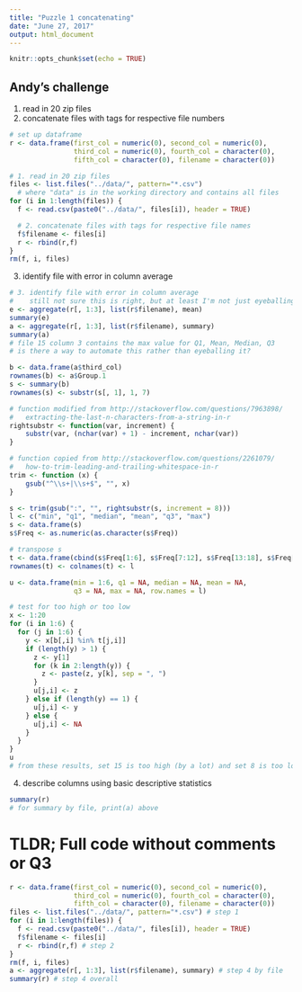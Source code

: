 ```yaml
---
title: "Puzzle 1 concatenating"
date: "June 27, 2017"
output: html_document
---
```


```r

knitr::opts_chunk$set(echo = TRUE)

```

## Andy's challenge

1. read in 20 zip files
2. concatenate files with tags for respective file numbers

```r

# set up dataframe
r <- data.frame(first_col = numeric(0), second_col = numeric(0), 
                third_col = numeric(0), fourth_col = character(0), 
                fifth_col = character(0), filename = character(0))

# 1. read in 20 zip files
files <- list.files("../data/", pattern="*.csv") 
  # where "data" is in the working directory and contains all files
for (i in 1:length(files)) {
  f <- read.csv(paste0("../data/", files[i]), header = TRUE)

  # 2. concatenate files with tags for respective file names
  f$filename <- files[i]
  r <- rbind(r,f)
}
rm(f, i, files)

```

3. identify file with error in column average

```r

# 3. identify file with error in column average
#    still not sure this is right, but at least I'm not just eyeballing it now
e <- aggregate(r[, 1:3], list(r$filename), mean)
summary(e)
a <- aggregate(r[, 1:3], list(r$filename), summary)
summary(a)
# file 15 column 3 contains the max value for Q1, Mean, Median, Q3
# is there a way to automate this rather than eyeballing it?

b <- data.frame(a$third_col)
rownames(b) <- a$Group.1
s <- summary(b)
rownames(s) <- substr(s[, 1], 1, 7)

# function modified from http://stackoverflow.com/questions/7963898/
#   extracting-the-last-n-characters-from-a-string-in-r
rightsubstr <- function(var, increment) {
	substr(var, (nchar(var) + 1) - increment, nchar(var))
}

# function copied from http://stackoverflow.com/questions/2261079/
#   how-to-trim-leading-and-trailing-whitespace-in-r
trim <- function (x) {
	gsub("^\\s+|\\s+$", "", x)
}

s <- trim(gsub(":", "", rightsubstr(s, increment = 8)))
l <- c("min", "q1", "median", "mean", "q3", "max")
s <- data.frame(s)
s$Freq <- as.numeric(as.character(s$Freq))

# transpose s
t <- data.frame(cbind(s$Freq[1:6], s$Freq[7:12], s$Freq[13:18], s$Freq[19:24], s$Freq[25:30], s$Freq[31:36]))
rownames(t) <- colnames(t) <- l

u <- data.frame(min = 1:6, q1 = NA, median = NA, mean = NA, 
                q3 = NA, max = NA, row.names = l)

# test for too high or too low
x <- 1:20
for (i in 1:6) {
  for (j in 1:6) {
    y <- x[b[,i] %in% t[j,i]]
    if (length(y) > 1) {
      z <- y[1]
      for (k in 2:length(y)) {
        z <- paste(z, y[k], sep = ", ")
      }
      u[j,i] <- z
    } else if (length(y) == 1) {
      u[j,i] <- y
    } else {
      u[j,i] <- NA
    }
  }
}
u
# from these results, set 15 is too high (by a lot) and set 8 is too low (by a little)

```

4. describe columns using basic descriptive statistics

```r

summary(r)
# for summary by file, print(a) above

```


# TLDR; Full code without comments or Q3

```r

r <- data.frame(first_col = numeric(0), second_col = numeric(0), 
                third_col = numeric(0), fourth_col = character(0), 
                fifth_col = character(0), filename = character(0))
files <- list.files("../data/", pattern="*.csv") # step 1
for (i in 1:length(files)) {
  f <- read.csv(paste0("../data/", files[i]), header = TRUE)
  f$filename <- files[i]
  r <- rbind(r,f) # step 2
}
rm(f, i, files)
a <- aggregate(r[, 1:3], list(r$filename), summary) # step 4 by file
summary(r) # step 4 overall

```

